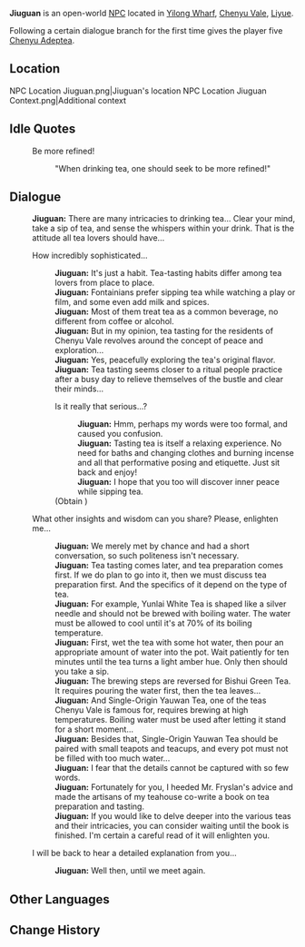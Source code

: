 {{Meta
<!-- Remove this template after adding the missing info -->
|missing_NPC_profile  = yes
}}
{{Character Infobox
|type             = Open-World NPC
|image            = NPC Jiuguan.png
|realname         = <!-- Optional, if different from in-game name -->
|deceased         = <!-- Past (for deceased prior to events of the game) or free response -->
|region           = Liyue
|location         = Liyue
|affiliation      = 
|title            = Tea Merchant

|ancestry         = <!-- Clan/family -->
|father           = 
|mother           = 
|spouse           = 
|sibling          = 
|child            = 
|relative         = 

|voiceEN          = 
|voiceCN          = 
|voiceJP          = 
|voiceKR          = 
|dialoguereward   = {{Card|Chenyu Adeptea|5}}
}}
'''Jiuguan''' is an open-world [[NPC]] located in [[Yilong Wharf]], [[Chenyu Vale]], [[Liyue]].

Following a certain dialogue branch for the first time gives the player five [[Chenyu Adeptea]].

==Location==
<gallery>
NPC Location Jiuguan.png|Jiuguan's location
NPC Location Jiuguan Context.png|Additional context
</gallery>
<!--
==Profile==
Detailed story/lore information goes here.
''(To be added.)''

===Appearance===
Keep appearance section short and concise. Limit to 2 paragraphs with 3-4 sentences each.
''(To be added.)''

==Quests and Events==
{{Quests and Events}}
-->
==Idle Quotes==
{{Dialogue Start}}
: {{DIcon|Idle}} Be more refined!
:: {{A|VO Jiuguan 01.ogg}} "When drinking tea, one should seek to be more refined!"
{{Dialogue End}}

==Dialogue==
{{Dialogue Start}}
:'''Jiuguan:''' There are many intricacies to drinking tea... Clear your mind, take a sip of tea, and sense the whispers within your drink. That is the attitude all tea lovers should have...
:{{DIcon}} How incredibly sophisticated...
::'''Jiuguan:''' It's just a habit. Tea-tasting habits differ among tea lovers from place to place.
::'''Jiuguan:''' Fontainians prefer sipping tea while watching a play or film, and some even add milk and spices.
::'''Jiuguan:''' Most of them treat tea as a common beverage, no different from coffee or alcohol.
::'''Jiuguan:''' But in my opinion, tea tasting for the residents of Chenyu Vale revolves around the concept of peace and exploration...
::'''Jiuguan:''' Yes, peacefully exploring the tea's original flavor.
::'''Jiuguan:''' Tea tasting seems closer to a ritual people practice after a busy day to relieve themselves of the bustle and clear their minds...
::{{DIcon|Reward}} Is it really that serious...?
:::'''Jiuguan:''' Hmm, perhaps my words were too formal, and caused you confusion.
:::'''Jiuguan:''' Tasting tea is itself a relaxing experience. No need for baths and changing clothes and burning incense and all that performative posing and etiquette. Just sit back and enjoy!
:::'''Jiuguan:''' I hope that you too will discover inner peace while sipping tea.
::;(Obtain {{Item|Chenyu Adeptea|20|x=5}})
:{{DIcon}} What other insights and wisdom can you share? Please, enlighten me...
::'''Jiuguan:''' We merely met by chance and had a short conversation, so such politeness isn't necessary.
::'''Jiuguan:''' Tea tasting comes later, and tea preparation comes first. If we do plan to go into it, then we must discuss tea preparation first. And the specifics of it depend on the type of tea.
::'''Jiuguan:''' For example, Yunlai White Tea is shaped like a silver needle and should not be brewed with boiling water. The water must be allowed to cool until it's at 70% of its boiling temperature.
::'''Jiuguan:''' First, wet the tea with some hot water, then pour an appropriate amount of water into the pot. Wait patiently for ten minutes until the tea turns a light amber hue. Only then should you take a sip.
::'''Jiuguan:''' The brewing steps are reversed for Bishui Green Tea. It requires pouring the water first, then the tea leaves...
::'''Jiuguan:''' And Single-Origin Yauwan Tea, one of the teas Chenyu Vale is famous for, requires brewing at high temperatures. Boiling water must be used after letting it stand for a short moment...
::'''Jiuguan:''' Besides that, Single-Origin Yauwan Tea should be paired with small teapots and teacups, and every pot must not be filled with too much water...
::'''Jiuguan:''' I fear that the details cannot be captured with so few words.
::'''Jiuguan:''' Fortunately for you, I heeded Mr. Fryslan's advice and made the artisans of my teahouse co-write a book on tea preparation and tasting.
::'''Jiuguan:''' If you would like to delve deeper into the various teas and their intricacies, you can consider waiting until the book is finished. I'm certain a careful read of it will enlighten you.
:{{DIcon}} I will be back to hear a detailed explanation from you...
::'''Jiuguan:''' Well then, until we meet again.
{{Dialogue End}}
<!--
==Event Dialogue==
===Event Name===
{{Dialogue Start}}
:'''Jiuguan:'''
{{Dialogue End}}
-->
==Other Languages==
{{Other Languages|default_hidden=1
|en      = Jiuguan
|zhs     = 九贯
|zhs_rm  = Jiǔguàn
|zht     = 九貫
|zht_rm  = Jiǔguàn
|ja      = 九貫
|ja_rm   = Kyuukan{{Assumed}}
|ko      = {{tt|구관|九貫}}
|es      = Jiuguan
|fr      = Jiuguan
|ru      = Цзю Гуань
|th      = Jiuguan
|vi      = Jiuguan
|de      = Jiuguan
|id      = Jiuguan
|pt      = Jiuguan
|tr      = Jiuguan
|it      = Jiuguan
}}

==Change History==
{{Change History|4.4}}
<!--
==References==
{{Reflist}}
-->